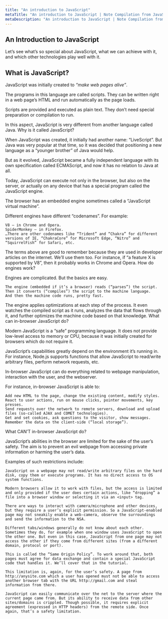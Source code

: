 ```yaml
---
title: "An introduction to JavaScript"
metaTitle: "An introduction to JavaScript | Note Compilation from JavaScript.Info | Part 1: The JavaScript Language"
metaDescription: "An introduction to JavaScript | Note Compilation from JavaScript.Info | Part 1: The JavaScript Language"
---
```


## An Introduction to JavaScript

Let’s see what’s so special about JavaScript, what we can achieve with it, and which other technologies play well with it.

## What is JavaScript?

JavaScript was initially created to *“make web pages alive”*.

The programs in this language are called scripts. They can be written right in a web page’s HTML and run automatically as the page loads.

Scripts are provided and executed as plain text. They don’t need special preparation or compilation to run.

In this aspect, JavaScript is very different from another language called Java.
Why is it called JavaScript?

When JavaScript was created, it initially had another name: “LiveScript”. But Java was very popular at that time, so it was decided that positioning a new language as a “younger brother” of Java would help.

But as it evolved, JavaScript became a fully independent language with its own specification called ECMAScript, and now it has no relation to Java at all.

Today, JavaScript can execute not only in the browser, but also on the server, or actually on any device that has a special program called the JavaScript engine.

The browser has an embedded engine sometimes called a “JavaScript virtual machine”.

Different engines have different “codenames”. For example:

    V8 – in Chrome and Opera.
    SpiderMonkey – in Firefox.
    …There are other codenames like “Trident” and “Chakra” for different versions of IE, “ChakraCore” for Microsoft Edge, “Nitro” and “SquirrelFish” for Safari, etc.

The terms above are good to remember because they are used in developer articles on the internet. We’ll use them too. For instance, if “a feature X is supported by V8”, then it probably works in Chrome and Opera.
How do engines work?

Engines are complicated. But the basics are easy.

    The engine (embedded if it’s a browser) reads (“parses”) the script.
    Then it converts (“compiles”) the script to the machine language.
    And then the machine code runs, pretty fast.

The engine applies optimizations at each step of the process. It even watches the compiled script as it runs, analyzes the data that flows through it, and further optimizes the machine code based on that knowledge.
What can in-browser JavaScript do?

Modern JavaScript is a “safe” programming language. It does not provide low-level access to memory or CPU, because it was initially created for browsers which do not require it.

JavaScript’s capabilities greatly depend on the environment it’s running in. For instance, Node.js supports functions that allow JavaScript to read/write arbitrary files, perform network requests, etc.

In-browser JavaScript can do everything related to webpage manipulation, interaction with the user, and the webserver.

For instance, in-browser JavaScript is able to:

    Add new HTML to the page, change the existing content, modify styles.
    React to user actions, run on mouse clicks, pointer movements, key presses.
    Send requests over the network to remote servers, download and upload files (so-called AJAX and COMET technologies).
    Get and set cookies, ask questions to the visitor, show messages.
    Remember the data on the client-side (“local storage”).

What CAN’T in-browser JavaScript do?

JavaScript’s abilities in the browser are limited for the sake of the user’s safety. The aim is to prevent an evil webpage from accessing private information or harming the user’s data.

Examples of such restrictions include:

    JavaScript on a webpage may not read/write arbitrary files on the hard disk, copy them or execute programs. It has no direct access to OS system functions.

    Modern browsers allow it to work with files, but the access is limited and only provided if the user does certain actions, like “dropping” a file into a browser window or selecting it via an <input> tag.

    There are ways to interact with camera/microphone and other devices, but they require a user’s explicit permission. So a JavaScript-enabled page may not sneakily enable a web-camera, observe the surroundings and send the information to the NSA.

    Different tabs/windows generally do not know about each other. Sometimes they do, for example when one window uses JavaScript to open the other one. But even in this case, JavaScript from one page may not access the other if they come from different sites (from a different domain, protocol or port).

    This is called the “Same Origin Policy”. To work around that, both pages must agree for data exchange and contain a special JavaScript code that handles it. We’ll cover that in the tutorial.

    This limitation is, again, for the user’s safety. A page from http://anysite.com which a user has opened must not be able to access another browser tab with the URL http://gmail.com and steal information from there.

    JavaScript can easily communicate over the net to the server where the current page came from. But its ability to receive data from other sites/domains is crippled. Though possible, it requires explicit agreement (expressed in HTTP headers) from the remote side. Once again, that’s a safety limitation.

